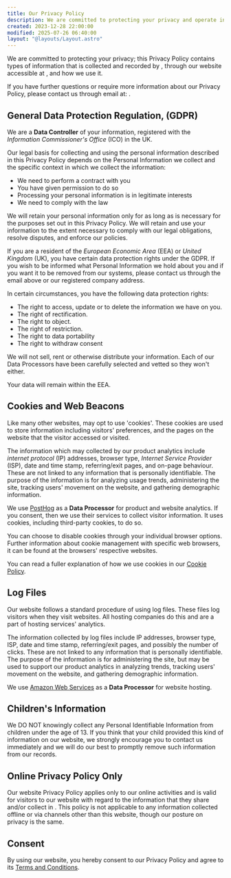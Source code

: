 ```yaml
---
title: Our Privacy Policy
description: We are committed to protecting your privacy and operate in compliance with UK GDPR and other applicable frameworks and laws
created: 2023-12-28 22:00:00
modified: 2025-07-26 06:40:00
layout: "@layouts/Layout.astro"
---
```



We are committed to protecting your privacy; this Privacy Policy contains types of information that is collected and recorded by <BusinessLegalName/>, through our website accessible at <BusinessWebsite/>, and how we use it.

If you have further questions or require more information about our Privacy Policy, please contact us through email at: <BusinessContactPrivacy/>.

## General Data Protection Regulation, (GDPR)

We are a **Data Controller** of your information, registered with the <dfn id="ico">Information Commissioner's Office</dfn> (<abbr>ICO</abbr>) in the UK.

Our legal basis for collecting and using the personal information described in this Privacy Policy depends on the Personal Information we collect and the specific context in which we collect the information:

- We need to perform a contract with you
- You have given <BusinessLegalName/> permission to do so
- Processing your personal information is in <BusinessLegalName/> legitimate interests
- We need to comply with the law

We will retain your personal information only for as long as is necessary for the purposes set out in this Privacy Policy. We will retain and use your information to the extent necessary to comply with our legal obligations, resolve disputes, and enforce our policies.

If you are a resident of the <dfn id="eea">European Economic Area</dfn> (<abbr>EEA</abbr>) or <dfn id="uk">United Kingdom</dfn> (<abbr>UK</abbr>), you have certain data protection rights under the GDPR. If you wish to be informed what Personal Information we hold about you and if you want it to be removed from our systems, please contact us through the email above or our registered company address.

In certain circumstances, you have the following data protection rights:

- The right to access, update or to delete the information we have on you.
- The right of rectification.
- The right to object.
- The right of restriction.
- The right to data portability
- The right to withdraw consent

We will not sell, rent or otherwise distribute your information. Each of our Data Processors have been carefully selected and vetted so they won't either.

Your data will remain within the EEA.

## Cookies and Web Beacons

Like many other websites, <BusinessLegalName/> may opt to use 'cookies'. These cookies are used to store information including visitors' preferences, and the pages on the website that the visitor accessed or visited.

The information which may collected by our product analytics include <dfn id="ip">internet protocol</dfn> (<abbr>IP</abbr>) addresses, browser type, <dfn id="isp">Internet Service Provider</dfn> (<abbr>ISP</abbr>), date and time stamp, referring/exit pages, and on-page behaviour. These are not linked to any information that is personally identifiable. The purpose of the information is for analyzing usage trends, administering the site, tracking users' movement on the website, and gathering demographic information.

We use [PostHog](https://posthog.com/privacy) as a **Data Processor** for product and website analytics. If you consent, then we use their services to collect visitor information. It uses cookies, including third-party cookies, to do so.

You can choose to disable cookies through your individual browser options. Further information about cookie management with specific web browsers, it can be found at the browsers' respective websites.

You can read a fuller explanation of how we use cookies in our <a class="link" href="/cookies/">Cookie Policy</a>.

## Log Files

Our website follows a standard procedure of using log files. These files log visitors when they visit websites. All hosting companies do this and are a part of hosting services' analytics.

The information collected by log files include IP addresses, browser type, ISP, date and time stamp, referring/exit pages, and possibly the number of clicks. These are not linked to any information that is personally identifiable. The purpose of the information is for administering the site, but may be used to support our product analytics in analyzing trends, tracking users' movement on the website, and gathering demographic information.

We use [Amazon Web Services](https://aws.amazon.com/privacy/) as a **Data Processor** for website hosting.

## Children's Information

We DO NOT knowingly collect any Personal Identifiable Information from children under the age of 13. If you think that your child provided this kind of information on our website, we strongly encourage you to contact us immediately and we will do our best to promptly remove such information from our records.

## Online Privacy Policy Only

Our website Privacy Policy applies only to our online activities and is valid for visitors to our website with regard to the information that they share and/or collect in <BusinessLegalName/>. This policy is not applicable to any information collected offline or via channels other than this website, though our posture on privacy is the same.

## Consent

By using our website, you hereby consent to our Privacy Policy and agree to its <a class="link" href="/terms/">Terms and Conditions</a>.
